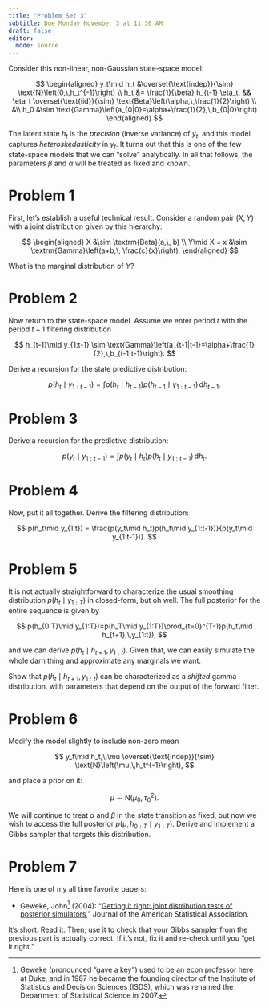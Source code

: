 ```yaml
---
title: "Problem Set 3"
subtitle: Due Monday November 3 at 11:30 AM
draft: false
editor: 
  mode: source
---
```


Consider this non-linear, non-Gaussian state-space model:

$$
\begin{aligned}
y_t\mid h_t
&\overset{\text{indep}}{\sim} 
\text{N}\left(0,\,h_t^{-1}\right)
\\
h_t
&=
\frac{1}{\beta}
h_{t-1}
\eta_t,
&&
\eta_t
\overset{\text{iid}}{\sim}
\text{Beta}\left(\alpha,\,\frac{1}{2}\right)
\\
&\\
h_0
&\sim 
\text{Gamma}\left(a_{0|0}=\alpha+\frac{1}{2},\,b_{0|0}\right)
\end{aligned}
$$

The latent state $h_t$ is the *precision* (inverse variance) of $y_t$, and this model captures *heteroskedasticity* in $y_t$. It turns out that this is one of the few state-space models that we can "solve" analytically. In all that follows, the parameters $\beta$ and $\alpha$ will be treated as fixed and known.

# Problem 1

First, let's establish a useful technical result. Consider a random pair $(X,\,Y)$ with a joint distribution given by this hierarchy:

$$
\begin{aligned}
    X
    &\sim 
    \textrm{Beta}(a,\, b)
    \\
    Y\mid X = x 
    &\sim 
    \textrm{Gamma}\left(a+b,\, \frac{c}{x}\right).
\end{aligned}
$$

What is the marginal distribution of $Y$?

# Problem 2

Now return to the state-space model. Assume we enter period $t$ with the period $t-1$ filtering distribution 

$$
h_{t-1}\mid y_{1:t-1}
\sim 
\text{Gamma}\left(a_{t-1|t-1}=\alpha+\frac{1}{2},\,b_{t-1|t-1}\right).
$$

Derive a recursion for the state predictive distribution:

$$
p(h_t\mid y_{1:t-1}) = \int p(h_t\mid h_{t-1})p(h_{t-1}\mid y_{1:t-1})\,\text{d}h_{t-1}.
$$

# Problem 3

Derive a recursion for the predictive distribution:

$$
p(y_t\mid y_{1:t-1}) = \int p(y_t\mid h_t)p(h_t\mid y_{1:t-1})\,\text{d}h_t.
$$

# Problem 4

Now, put it all together. Derive the filtering distribution:

$$
p(h_t\mid y_{1:t}) = \frac{p(y_t\mid h_t)p(h_t\mid y_{1:t-1})}{p(y_t\mid y_{1:t-1})}.
$$

# Problem 5

It is not actually straightforward to characterize the usual smoothing distribution $p(h_t\mid y_{1:T})$ in closed-form, but oh well. The full posterior for the entire sequence is given by

$$
p(h_{0:T}\mid y_{1:T})=p(h_T\mid y_{1:T})\prod_{t=0}^{T-1}p(h_t\mid h_{t+1},\,y_{1:t}),
$$

and we can derive $p(h_t\mid h_{t+1},\,y_{1:t})$. Given that, we can easily simulate the whole darn thing and approximate any marginals we want.

Show that $p(h_t\mid h_{t+1},\,y_{1:t})$ can be characterized as a *shifted* gamma distribution, with parameters that depend on the output of the forward filter.

# Problem 6

Modify the model slightly to include non-zero mean

$$
y_t\mid h_t,\,\mu
\overset{\text{indep}}{\sim} 
\text{N}\left(\mu,\,h_t^{-1}\right),
$$

and place a prior on it:

$$
\mu\sim\text{N}(\bar{\mu}_0,\,\tau^2_0).
$$

We will continue to treat $\alpha$ and $\beta$ in the state transition as fixed, but now we wish to access the full posterior $p(\mu,\,h_{0:T}\mid y_{1:T})$. Derive and implement a Gibbs sampler that targets this distribution.



# Problem 7

Here is one of my all time favorite papers:

- Geweke, John[^1] (2004): "[Getting it right: joint distribution tests of posterior simulators](https://doi.org/10.1198/016214504000001132)," Journal of the American Statistical Association.

It's short. Read it. Then, use it to check that your Gibbs sampler from the previous part is actually correct. If it's not, fix it and re-check until you "get it right."

[^1]: Geweke (pronounced "gave a key") used to be an econ professor here at Duke, and in 1987 he became the founding director of the Institute of Statistics and Decision Sciences (ISDS), which was renamed the Department of Statistical Science in 2007.